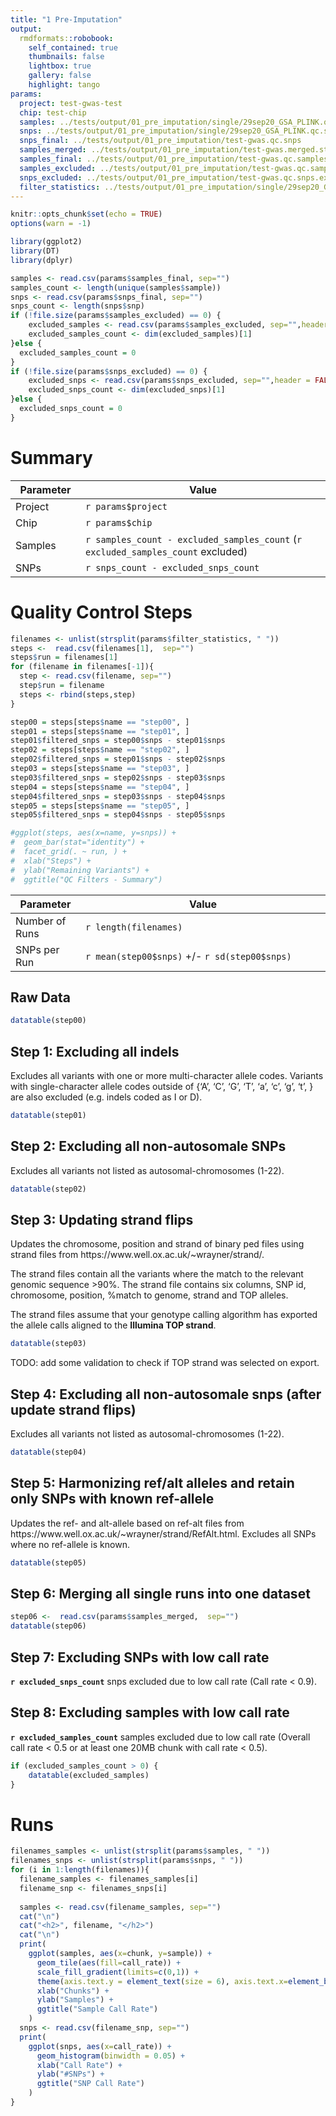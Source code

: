 ```yaml
---
title: "1 Pre-Imputation"
output:
  rmdformats::robobook:
    self_contained: true
    thumbnails: false
    lightbox: true
    gallery: false
    highlight: tango
params:
  project: test-gwas-test
  chip: test-chip
  samples: ../tests/output/01_pre_imputation/single/29sep20_GSA_PLINK.qc.samples ../tests/output/01_pre_imputation/single/31aug20_GSA_PLINK.qc.samples
  snps: ../tests/output/01_pre_imputation/single/29sep20_GSA_PLINK.qc.snps ../tests/output/01_pre_imputation/single/31aug20_GSA_PLINK.qc.snps
  snps_final: ../tests/output/01_pre_imputation/test-gwas.qc.snps
  samples_merged: ../tests/output/01_pre_imputation/test-gwas.merged.statistics
  samples_final: ../tests/output/01_pre_imputation/test-gwas.qc.samples
  samples_excluded: ../tests/output/01_pre_imputation/test-gwas.qc.samples.excluded
  snps_excluded: ../tests/output/01_pre_imputation/test-gwas.qc.snps.excluded
  filter_statistics: ../tests/output/01_pre_imputation/single/29sep20_GSA_PLINK.statistics ../tests/output/01_pre_imputation/single/31aug20_GSA_PLINK.statistics
---
```


```r
knitr::opts_chunk$set(echo = TRUE)
options(warn = -1)

library(ggplot2)
library(DT)
library(dplyr)
```


```r
samples <- read.csv(params$samples_final, sep="")
samples_count <- length(unique(samples$sample))
snps <- read.csv(params$snps_final, sep="")
snps_count <- length(snps$snp)
if (!file.size(params$samples_excluded) == 0) {
    excluded_samples <- read.csv(params$samples_excluded, sep="",header = FALSE)
    excluded_samples_count <- dim(excluded_samples)[1]
}else {
  excluded_samples_count = 0
}
if (!file.size(params$snps_excluded) == 0) {
    excluded_snps <- read.csv(params$snps_excluded, sep="",header = FALSE)
    excluded_snps_count <- dim(excluded_snps)[1]
}else {
  excluded_snps_count = 0
}
```

# Summary

| Parameter     | Value                                      |
| ------------- |--------------------------------------------|
| Project       | `r params$project`                         |
| Chip          | `r params$chip`                            |
| Samples       | `r samples_count - excluded_samples_count` (`r excluded_samples_count` excluded) |
| SNPs          | `r snps_count - excluded_snps_count`                                            |

# Quality Control Steps

```r
filenames <- unlist(strsplit(params$filter_statistics, " "))
steps <-  read.csv(filenames[1],  sep="")
steps$run = filenames[1]
for (filename in filenames[-1]){
  step <- read.csv(filename, sep="")
  step$run = filename
  steps <- rbind(steps,step)
}

step00 = steps[steps$name == "step00", ]
step01 = steps[steps$name == "step01", ]
step01$filtered_snps = step00$snps - step01$snps
step02 = steps[steps$name == "step02", ]
step02$filtered_snps = step01$snps - step02$snps
step03 = steps[steps$name == "step03", ]
step03$filtered_snps = step02$snps - step03$snps
step04 = steps[steps$name == "step04", ]
step04$filtered_snps = step03$snps - step04$snps
step05 = steps[steps$name == "step05", ]
step05$filtered_snps = step04$snps - step05$snps

#ggplot(steps, aes(x=name, y=snps)) +
#  geom_bar(stat="identity") +
#  facet_grid(. ~ run, ) +
#  xlab("Steps") +
#  ylab("Remaining Variants") +
#  ggtitle("QC Filters - Summary")

```

| Parameter     | Value                                      |
| ------------- |--------------------------------------------|
| Number of Runs       | `r length(filenames)`                            |
| SNPs per Run          | `r mean(step00$snps)` +/- `r sd(step00$snps)`                           |

## Raw Data

```r
datatable(step00)
```

## Step 1: Excluding all indels

Excludes all variants with one or more multi-character allele codes. Variants with single-character allele codes outside of {'A', 'C', 'G', 'T', 'a', 'c', 'g', 't', <missing code>} are also excluded (e.g. indels coded as I or D).

```r
datatable(step01)
```



## Step 2: Excluding all non-autosomale SNPs

Excludes all variants not listed as autosomal-chromosomes (1-22).

```r
datatable(step02)
```

## Step 3: Updating strand flips

Updates the chromosome, position and strand of binary ped files using strand files from https://www.well.ox.ac.uk/~wrayner/strand/.

The strand files contain all the variants where the match to the relevant genomic sequence >90%. The strand file contains six columns, SNP id, chromosome, position, %match to genome, strand and TOP alleles.

The strand files assume that your genotype calling algorithm has exported the allele calls aligned to the **Illumina TOP strand**.

```r
datatable(step03)
```

TODO: add some validation to check if TOP strand was selected on export.

## Step 4: Excluding all non-autosomale snps (after update strand flips)

Excludes all variants not listed as autosomal-chromosomes (1-22).

```r
datatable(step04)
```

## Step 5: Harmonizing ref/alt alleles and retain only SNPs with known ref-allele

Updates the ref- and alt-allele based on ref-alt files from https://www.well.ox.ac.uk/~wrayner/strand/RefAlt.html. Excludes all SNPs where no ref-allele is known.

```r
datatable(step05)
```

## Step 6: Merging all single runs into one dataset

```r
step06 <-  read.csv(params$samples_merged,  sep="")
datatable(step06)
```

## Step 7: Excluding SNPs with low call rate

**`r excluded_snps_count`** snps excluded due to low call rate (Call rate < 0.9).


## Step 8: Excluding samples with low call rate

**`r excluded_samples_count`** samples excluded due to low call rate (Overall call rate < 0.5 or at least one 20MB chunk with call rate < 0.5).

```r
if (excluded_samples_count > 0) {
    datatable(excluded_samples)
}
```

# Runs

```r
filenames_samples <- unlist(strsplit(params$samples, " "))
filenames_snps <- unlist(strsplit(params$snps, " "))
for (i in 1:length(filenames)){
  filename_samples <- filenames_samples[i]
  filename_snp <- filenames_snps[i]
  
  samples <- read.csv(filename_samples, sep="")
  cat("\n")
  cat("<h2>", filename, "</h2>")
  cat("\n")
  print(
    ggplot(samples, aes(x=chunk, y=sample)) +
      geom_tile(aes(fill=call_rate)) +
      scale_fill_gradient(limits=c(0,1)) +
      theme(axis.text.y = element_text(size = 6), axis.text.x=element_blank(), axis.ticks.x=element_blank()) +
      xlab("Chunks") + 
      ylab("Samples") + 
      ggtitle("Sample Call Rate") 
    )
  snps <- read.csv(filename_snp, sep="")
  print(
    ggplot(snps, aes(x=call_rate)) +
      geom_histogram(binwidth = 0.05) +
      xlab("Call Rate") + 
      ylab("#SNPs") + 
      ggtitle("SNP Call Rate") 
    )  
}
```
